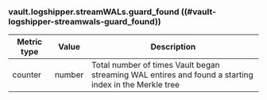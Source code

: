 ### vault.logshipper.streamWALs.guard_found ((#vault-logshipper-streamwals-guard_found))

Metric type | Value   | Description
----------- | ------- | -----------
counter     | number  | Total number of times Vault began streaming WAL entires and found a starting index in the Merkle tree